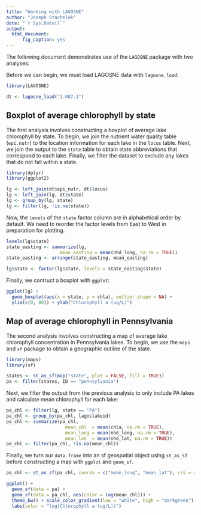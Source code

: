```yaml
---
title: "Working with LAGOSNE"
author: "Joseph Stachelek"
date: "`r Sys.Date()`"
output: 
  html_document:
      fig_caption: yes
---
```


The following document demonstrates use of the `LAGOSNE` package with two analyses:

Before we can begin, we must load LAGOSNE data with `lagosne_load`:

```r
library(LAGOSNE)

dt <- lagosne_load("1.087.1")
```

## Boxplot of average chlorophyll by state

The first analysis involves constructing a boxplot of average lake chlorophyll by state. To begin, we join the nutrient water quality table (`epi.nutr`) to the location information for each lake in the `locus` table. Next, we join the output to the `state` table to obtain state abbreviations that correspond to each lake. Finally, we filter the dataset to exclude any lakes that do not fall within a state. 

```r
library(dplyr)
library(ggplot2)

lg <- left_join(dt$epi_nutr, dt$locus)
lg <- left_join(lg, dt$state)
lg <- group_by(lg, state)
lg <- filter(lg, !is.na(state))
```

Now, the `levels` of the `state` factor column are in alphabetical order by default. We need to reorder the factor levels from East to West in preparation for plotting.

```r
levels(lg$state)
state_easting <- summarize(lg, 
                    mean_easting = mean(nhd_long, na.rm = TRUE))
state_easting <- arrange(state_easting, mean_easting)

lg$state <- factor(lg$state, levels = state_easting$state)
```

Finally, we contruct a boxplot with `ggplot`:

```r
ggplot(lg) + 
  geom_boxplot(aes(x = state, y = chla), outlier.shape = NA) + 
  ylim(c(0, 80)) + ylab("Chlorophyll a (ug/L)")

```

## Map of average chlorophyll in Pennsylvania

The second analysis involves constructing a map of average lake chlorophyll concentration in Pennsylvania lakes. To begin, we use the `maps` and `sf` package to obtain a geographic outline of the state.  

```r
library(maps)
library(sf)

states <- st_as_sf(map("state", plot = FALSE, fill = TRUE))
pa <- filter(states, ID == "pennsylvania")
```

Next, we filter the output from the previous analysis to only include PA lakes and calculate mean chlorophyll for each lake: 

```r
pa_chl <- filter(lg, state == "PA")
pa_chl <- group_by(pa_chl, lagoslakeid)
pa_chl <- summarize(pa_chl, 
                      mean_chl  = mean(chla, na.rm = TRUE), 
                      mean_long = mean(nhd_long, na.rm = TRUE), 
                      mean_lat  = mean(nhd_lat, na.rm = TRUE))
pa_chl <- filter(pa_chl, !is.na(mean_chl))
```

Finally, we turn our `data.frame` into an sf geospatial object using `st_as_sf` before constructing a map with `ggplot` and `geom_sf`.

```r
pa_chl <- st_as_sf(pa_chl, coords = c("mean_long", "mean_lat"), crs = 4326)

ggplot() + 
  geom_sf(data = pa) +
  geom_sf(data = pa_chl, aes(color = log(mean_chl))) + 
  theme_bw() + scale_color_gradient(low = "white", high = "darkgreen") +
  labs(color = "log(Chlorophyll a (ug/L))")

```
